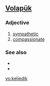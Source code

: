 ==[[Volapük]]==

===Adjective===
{{infl|vo|adjective}}

# [[sympathetic]]
# [[compassionate]]

===See also===
*{{l|vo|kesenaylik}}
*{{l|vo|kesenälik}}

[[vo:keliedik]]